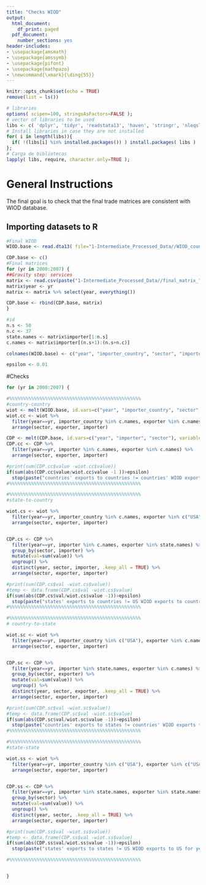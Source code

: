 ```yaml
---
title: "Checks WIOD"
output:
  html_document:
    df_print: paged
  pdf_document:
    number_sections: yes
header-includes:
- \usepackage{amsmath}
- \usepackage{amssymb}
- \usepackage{pifont}
- \usepackage{mathpazo}
- \newcommand{\xmark}{\ding{55}}
---
```



```r
knitr::opts_chunk$set(echo = TRUE)
remove(list = ls())
```

```r
# libraries
options( scipen=100, stringsAsFactors=FALSE );
# vector of libraries to be used
libs <- c( 'dplyr', 'tidyr', 'readstata13', 'haven', 'stringr', 'nleqslv', 'gdata', 'Statamarkdown', 'reshape2');
# Install libraries in case they are not installed
for( i in length(libs)){ 
  if( !(libs[i] %in% installed.packages()) ) install.packages( libs ) 
};
# Carga de bibliotecas
lapply( libs, require, character.only=TRUE );
```

# General Instructions

The final goal is to check that the final trade matrices are consistent with WIOD database.

## Importing datasets to R
```r
#Final WIOD
WIOD.base <- read.dta13( file="1-Intermediate_Processed_Data//WIOD_countries.dta" )

CDP.base <- c()
#Final matrices 
for (yr in 2000:2007) {
##Gravity step: services  
matrix <- read.csv(paste("1-Intermediate_Processed_Data//final_matrix_", yr, ".csv", sep=""), header = TRUE, sep = ",", dec = ".")
matrix$year <- yr
matrix <- matrix %>% select(year, everything())

CDP.base <- rbind(CDP.base, matrix)
}

#id 
n.s <- 50
n.c <- 37
state.names <- matrix$importer[1:n.s]
c.names <- matrix$importer[(n.s+1):(n.s+n.c)]

colnames(WIOD.base) <- c("year", "importer_country", "sector", "importer", "USA", c.names)

epsilon <- 0.01
```


#Checks
```r
for (yr in 2000:2007) {

#%%%%%%%%%%%%%%%%%%%%%%%%%%%%%%%%%%%%%%%%%%%%%%%%
#country-country  
wiot <- melt(WIOD.base, id.vars=c("year", "importer_country", "sector", "importer"), variable.name="exporter", value.name = "value")
wiot.cc <- wiot %>%
  filter(year==yr, importer_country %in% c.names, exporter %in% c.names) %>%
  arrange(sector, exporter, importer)

CDP <- melt(CDP.base, id.vars=c("year", "importer", "sector"), variable.name="exporter", value.name = "value")
CDP.cc <- CDP %>%
  filter(year==yr, importer %in% c.names, exporter %in% c.names) %>%
  arrange(sector, exporter, importer)

#print(sum(CDP.cc$value -wiot.cc$value))
if(sum(abs(CDP.cc$value/wiot.cc$value -1 ))>epsilon) 
  stop(paste("countries' exports to countries != countries' WIOD exports for year", yr))
#%%%%%%%%%%%%%%%%%%%%%%%%%%%%%%%%%%%%%%%%%%%%%%%%

#%%%%%%%%%%%%%%%%%%%%%%%%%%%%%%%%%%%%%%%%%%%%%%%%
#state-to-country

wiot.cs <- wiot %>%
  filter(year==yr, importer_country %in% c.names, exporter %in% c("USA")) %>%
  arrange(sector, exporter, importer)


CDP.cs <- CDP %>%
  filter(year==yr, importer %in% c.names, exporter %in% state.names) %>%
  group_by(sector, importer) %>%
  mutate(val=sum(value)) %>%
  ungroup() %>%
  distinct(year, sector, importer, .keep_all = TRUE) %>%
  arrange(sector, exporter, importer)

#print(sum(CDP.cs$val -wiot.cs$value))
#temp <- data.frame(CDP.cs$val -wiot.cs$value) 
if(sum(abs(CDP.cs$val/wiot.cs$value -1))>epsilon) 
  stop(paste("states' exports to countries != US WIOD exports to countries for year", yr))
#%%%%%%%%%%%%%%%%%%%%%%%%%%%%%%%%%%%%%%%%%%%%%%%%

#%%%%%%%%%%%%%%%%%%%%%%%%%%%%%%%%%%%%%%%%%%%%%%%%
# country-to-state

wiot.sc <- wiot %>%
  filter(year==yr, importer_country %in% c("USA"), exporter %in% c.names) %>%
  arrange(sector, exporter, importer)


CDP.sc <- CDP %>%
  filter(year==yr, importer %in% state.names, exporter %in% c.names) %>%
  group_by(sector, exporter) %>%
  mutate(val=sum(value)) %>%
  ungroup() %>%
  distinct(year, sector, exporter, .keep_all = TRUE) %>%
  arrange(sector, exporter, importer)

#print(sum(CDP.sc$val -wiot.sc$value))
#temp <- data.frame(CDP.sc$val -wiot.sc$value)
if(sum(abs(CDP.sc$val/wiot.sc$value -1))>epsilon) 
  stop(paste("countries' exports to states != countries' WIOD exports to US for year", yr))
#%%%%%%%%%%%%%%%%%%%%%%%%%%%%%%%%%%%%%%%%%%%%%%%%

#%%%%%%%%%%%%%%%%%%%%%%%%%%%%%%%%%%%%%%%%%%%%%%%%
#state-state

wiot.ss <- wiot %>%
  filter(year==yr, importer_country %in% c("USA"), exporter %in% c("USA")) %>%
  arrange(sector, exporter, importer)


CDP.ss <- CDP %>%
  filter(year==yr, importer %in% state.names, exporter %in% state.names) %>%
  group_by(sector) %>%
  mutate(val=sum(value)) %>%
  ungroup() %>%
  distinct(year, sector, .keep_all = TRUE) %>%
  arrange(sector, exporter, importer)

#print(sum(CDP.ss$val -wiot.ss$value))
#temp <- data.frame(CDP.ss$val -wiot.ss$value) 
if(sum(abs(CDP.ss$val/wiot.ss$value -1))>epsilon) 
  stop(paste("states' exports to states != US WIOD exports to US for year", yr))

#%%%%%%%%%%%%%%%%%%%%%%%%%%%%%%%%%%%%%%%%%%%%%%%%


}
```


